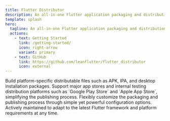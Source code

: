 ---
title: Flutter Distributor
description: An all-in-one Flutter application packaging and distribution tool, providing you with a one-stop solution to meet various distribution needs.
template: splash
hero:
  tagline: An all-in-one Flutter application packaging and distribution tool, providing you with a one-stop solution to meet various distribution needs.
  actions:
    - text: Getting Started
      link: /getting-started/
      icon: right-arrow
      variant: primary
    - text: GitHub
      link: https://github.com/leanflutter/flutter_distributor
      icon: external
---


<CardGrid stagger>
  <Card title="Mainstream Package Format Support" icon="puzzle">
    Build platform-specific distributable files such as APK, IPA, and desktop
    installation packages.
  </Card>
  <Card title="Mainstream Distribution Platform Support" icon="rocket">
    Support major app stores and internal testing distribution platforms such as
    `Google Play Store` and `Apple App Store`, simplifying the publishing
    process.
  </Card>
  <Card title="Custom Configuration" icon="setting">
    Flexibly customize the packaging and publishing process through simple yet
    powerful configuration options.
  </Card>
  <Card title="Continuous Updates" icon="pencil">
    Actively maintained to adapt to the latest Flutter framework and platform
    requirements at any time.
  </Card>
</CardGrid>
